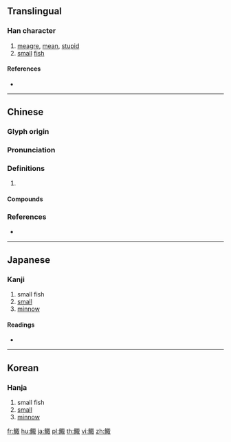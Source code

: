 {{character info/new}}
{{also|鲰}}
==Translingual==

===Han character===
{{Han char|rn=195|rad=魚|as=08|sn=19|four=27340|canj=NFSJE}}

# [[meagre]], [[mean]], [[stupid]]
# [[small]] [[fish]]

====References====
* {{Han ref|kx=1473.150|dkj=46260|dj=2005.120|hdz=74694.150|uh=9BEB|ud=39915|bh=F3C8|bd=62408}}

----

==Chinese==
{{zh-forms|s=鲰}}

===Glyph origin===
{{Han etym}}

===Pronunciation===
{{zh-pron
|m=zōu
|c=zau1,zau6,zip3
|mc=y
|oc=y
|cat=
}}

===Definitions===
{{zh-hanzi}}

# {{rfdef|zh}}

====Compounds====
{{zh-der|鯫生}}

===References===
* {{R:yue:Hanzi}}

----

==Japanese==

===Kanji===
{{ja-kanji|grade=|rs=魚08}}

# small fish
# [[small]]
# [[minnow]]

====Readings====
* {{ja-readings|on=[[そう]] (sō), [[す]] (su)|kun=[[みごい]] (migoi)}}

----

==Korean==

===Hanja===
{{ko-hanja|hangeul=추|eumhun=|rv=chu|mr=ch'u|y=chwu}}

# small fish
# [[small]]
# [[minnow]]

[[fr:鯫]]
[[hu:鯫]]
[[ja:鯫]]
[[pl:鯫]]
[[th:鯫]]
[[vi:鯫]]
[[zh:鯫]]